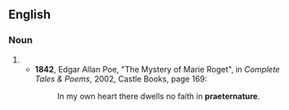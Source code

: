 ==English==

===Noun===
{{en-noun|-}}

# {{rare spelling of|preternature|lang=en}}
#* '''1842''', Edgar Allan Poe, "The Mystery of Marie Roget", in ''Complete Tales & Poems'', 2002, Castle Books, page 169:
#*: In my own heart there dwells no faith in '''praeternature'''.